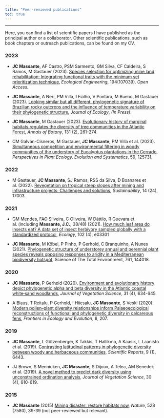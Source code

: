 ```yaml
---
title: "Peer-reviewed publications"
toc: true
---
```


------------------------------------------------------------------------

Here, you can find a list of scientific papers I have published as the principal author or a collaborator. Other scientific publications, such as book chapters or outreach publications, can be found on my CV.

### 2023

-   **JC Massante**, AF Castro, PSM Sarmento, GM Silva, CF Caldeira, S Ramos, M Gastauer (2023). [Species selection for optimizing mine land rehabilitation: Integrating functional traits with the minimum set prioritization technique](https://www.sciencedirect.com/science/article/pii/S0925857423001489), *Ecological Engineering*, 194(107039). *Open Access*.

-   **JC Massante**, A Neri, PM Villa, I Fialho, V Pontara, M Bueno, M Gastauer (2023). [Looking similar but all different: phylogenetic signature of Brazilian rocky outcrops and the influence of temperature variability on their phylogenetic structure](https://besjournals.onlinelibrary.wiley.com/doi/abs/10.1111/1365-2745.14148), *Journal of Ecology*, *(In Press)*.

-   **JC Massante**, M Gastauer (2023). [Evolutionary history of marginal habitats regulates the diversity of tree communities in the Atlantic Forest](https://academic.oup.com/aob/article/131/2/261/6682811), *Annals of Botany*, 131 (2), 261-274.

-   CM Galván-Cisneros, M Gastauer, **JC Massante**, PM Villa et al. (2023). [Simultaneous competition and environmental filtering in woody communities of the understory of Eucalyptus plantations in the Cerrado](https://www.sciencedirect.com/science/article/pii/S143383192300015X), *Perspectives in Plant Ecology, Evolution and Systematics*, 59, 125731.

### 2022

-   M Gastauer, **JC Massante**, SJ Ramos, RSS da Silva, D Boanares et al. (2022). [Revegetation on tropical steep slopes after mining and infrastructure projects: Challenges and solutions](https://www.mdpi.com/2071-1050/14/24/17003), *Sustainability*, 14 (24), 17003.

### 2021

-   GM Mendes, FAO Silveira, C Oliveira, W Dáttilo, R Guevara et al. (including **Massante, J.C.**, 38/48) (2021). [How much leaf area do insects eat? A data set of insect herbivory sampled globally with a standardized protocol](https://esajournals.onlinelibrary.wiley.com/doi/full/10.1002/ecy.3301?campaign=wolearlyview), *Ecology*, 102 (4), e03301

-   **JC Massante**, M Köbel, P Pinho, P Gerhold, C Branquinho, A Nunes (2021). [Phylogenetic structure of understorey annual and perennial plant species reveals opposing responses to aridity in a Mediterranean biodiversity hotspot](https://www.sciencedirect.com/science/article/pii/S0048969720375495), Science of The Total Environment, 761, 144018.

### 2020

-   **JC Massante**, P Gerhold (2020). [Environment and evolutionary history depict phylogenetic alpha and beta diversity in the Atlantic coastal white‐sand woodlands](https://onlinelibrary.wiley.com/doi/full/10.1111/jvs.12900), *Journal of Vegetation Science*, 31 (4), 634-645.

-   A Blaus, T Reitalu, P Gerhold, I Hiiesalu, **JC Massante**, S Veski (2020). [Modern pollen--plant diversity relationships inform Palaeoecological reconstructions of functional and phylogenetic diversity in calcareous fens](https://www.frontiersin.org/articles/10.3389/fevo.2020.00207/full), *Frontiers in Ecology and Evolution*, 8, 207.

### 2019

-   **JC Massante**, L Götzenberger, K Takkis, T Hallikma, A Kaasik, L Laanisto et al. (2019). [Contrasting latitudinal patterns in phylogenetic diversity between woody and herbaceous communities](https://www.nature.com/articles/s41598-019-42827-1), *Scientific Reports*, 9 (1), 6443.

-   JJ Brown, S Mennicken, **JC Massante**, S Dijoux, A Telea, AM Benedek et al. (2019). [A no](https://scholar.google.com/scholar?oi=bibs&cluster=12666257638806614510&btnI=1&hl=en)[v](https://onlinelibrary.wiley.com/doi/full/10.1111/jvs.12757)[el method to predict dark diversity using unconstrained ordination analysis](https://scholar.google.com/scholar?oi=bibs&cluster=12666257638806614510&btnI=1&hl=en), *Journal of Vegetation Science*, 30 (4), 610-619.

### 2015

-   **JC Massante** (2015) [Mining disaster: restore habitats now](https://www.nature.com/articles/528039c), *Nature*, 528 (7580), 39-39 (not peer-reviewed but relevant).
